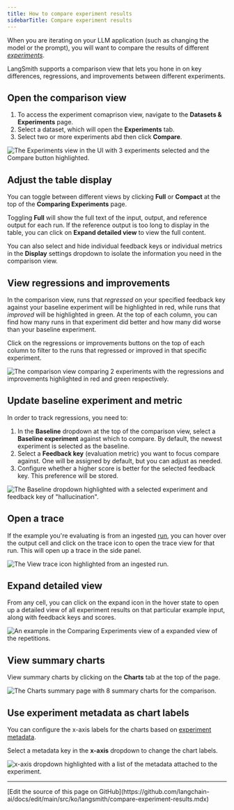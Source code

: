 ```yaml
---
title: How to compare experiment results
sidebarTitle: Compare experiment results
---
```


When you are iterating on your LLM application (such as changing the model or the prompt), you will want to compare the results of different [_experiments_](/langsmith/evaluation-concepts#experiment).

LangSmith supports a comparison view that lets you hone in on key differences, regressions, and improvements between different experiments.

## Open the comparison view

1. To access the experiment comaprison view, navigate to the **Datasets & Experiments** page.
1. Select a dataset, which will open the **Experiments** tab.
1. Select two or more experiments abd then click **Compare**.

![The Experiments view in the UI with 3 experiments selected and the Compare button highlighted.](/langsmith/images/compare-select.png)

## Adjust the table display

You can toggle between different views by clicking **Full** or **Compact** at the top of the **Comparing Experiments** page.

Toggling **Full** will show the full text of the input, output, and reference output for each run. If the reference output is too long to display in the table, you can click on **Expand detailed view** to view the full content.

You can also select and hide individual feedback keys or individual metrics in the **Display** settings dropdown to isolate the information you need in the comparison view.

## View regressions and improvements

In the comparison view, runs that *regressed* on your specified feedback key against your baseline experiment will be highlighted in red, while runs that *improved* will be highlighted in green. At the top of each column, you can find how many runs in that experiment did better and how many did worse than your baseline experiment.

Click on the regressions or improvements buttons on the top of each column to filter to the runs that regressed or improved in that specific experiment.

![The comparison view comparing 2 experiments with the regressions and improvements highlighted in red and green respectively.](/langsmith/images/regression-view.png)

## Update baseline experiment and metric

In order to track regressions, you need to:

1. In the **Baseline** dropdown at the top of the comparison view, select a **Baseline experiment** against which to compare. By default, the newest experiment is selected as the baseline.
1. Select a  **Feedback key** (evaluation metric) you want to focus compare against. One will be assigned by default, but you can adjust as needed.
1. Configure whether a higher score is better for the selected feedback key. This preference will be stored.

![The Baseline dropdown highlighted with a selected experiment and feedback key of "hallucination".](/langsmith/images/select-baseline.png)

## Open a trace

If the example you're evaluating is from an ingested [run](/langsmith/observability-concepts#runs), you can hover over the output cell and click on the trace icon to open the trace view for that run. This will open up a trace in the side panel.

![The View trace icon highlighted from an ingested run.](/langsmith/images/open-source-trace.png)

## Expand detailed view

From any cell, you can click on the expand icon in the hover state to open up a detailed view of all experiment results on that particular example input, along with feedback keys and scores.

![An example in the Comparing Experiments view of a expanded view of the repetitions.](/langsmith/images/expanded-view.png)

## View summary charts

View summary charts by clicking on the **Charts** tab at the top of the page.

![The Charts summary page with 8 summary charts for the comparison.](/langsmith/images/charts-tab.png)

## Use experiment metadata as chart labels

You can configure the x-axis labels for the charts based on [experiment metadata](/langsmith/filter-experiments-ui#background-add-metadata-to-your-experiments).

Select a metadata key in the **x-axis** dropdown to change the chart labels.

![x-axis dropdown highlighted with a list of the metadata attached to the experiment.](/langsmith/images/metadata-in-charts.png)

---

<Callout icon="pen-to-square" iconType="regular">
  [Edit the source of this page on GitHub](https://github.com/langchain-ai/docs/edit/main/src/ko/langsmith/compare-experiment-results.mdx)
</Callout>

